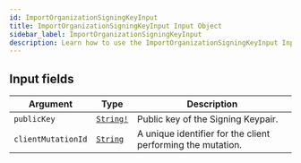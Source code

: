 ```yaml
---
id: ImportOrganizationSigningKeyInput
title: ImportOrganizationSigningKeyInput Input Object
sidebar_label: ImportOrganizationSigningKeyInput
description: Learn how to use the ImportOrganizationSigningKeyInput Input Object for Prismatic's API.
---
```


## Input fields

| Argument           | Type                                      | Description                                                 |
| ------------------ | ----------------------------------------- | ----------------------------------------------------------- |
| `publicKey`        | [`String!`](api/schema/scalar/String.mdx) | Public key of the Signing Keypair.                          |
| `clientMutationId` | [`String`](api/schema/scalar/String.mdx)  | A unique identifier for the client performing the mutation. |
